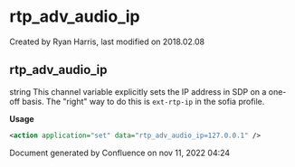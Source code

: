 
# rtp_adv_audio_ip 

 Created by  Ryan Harris, last modified on 2018.02.08

## rtp_adv_audio_ip

string This channel variable explicitly sets the IP address in SDP on a one-off basis. The "right" way to do this is `ext-rtp-ip` in the sofia profile.

**Usage**

```xml
<action application="set" data="rtp_adv_audio_ip=127.0.0.1" />
```

Document generated by Confluence on nov 11, 2022 04:24
